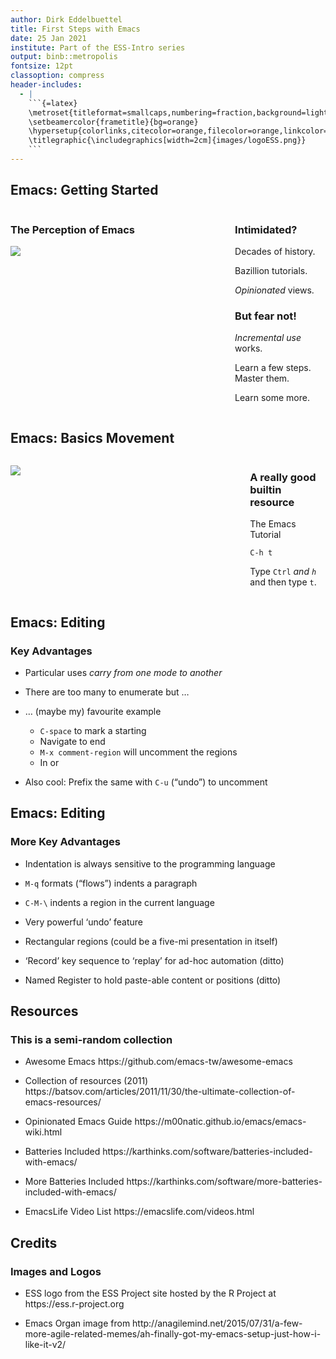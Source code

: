 ```yaml
---
author: Dirk Eddelbuettel
title: First Steps with Emacs
date: 25 Jan 2021
institute: Part of the ESS-Intro series
output: binb::metropolis
fontsize: 12pt
classoption: compress
header-includes:
  - |
    ```{=latex}
    \metroset{titleformat=smallcaps,numbering=fraction,background=light}
    \setbeamercolor{frametitle}{bg=orange}
    \hypersetup{colorlinks,citecolor=orange,filecolor=orange,linkcolor=orange,urlcolor=orange}
    \titlegraphic{\includegraphics[width=2cm]{images/logoESS.png}}
    ```
---
```



## Emacs: Getting Started

::::: {.columns}
::: {.column width="70%"}

\bigskip

### The Perception of Emacs

\bigskip

![](images/emacs_organ.jpeg)

:::
::: {.column width="30%"}

\small

### Intimidated?

\medskip

Decades of history.

Bazillion tutorials.

_Opinionated_ views.

\medskip 

### But fear not!

\medskip

_Incremental use_ works.

Learn a few steps. Master them.

Learn some more.



:::
::::::


## Emacs: Basics Movement


::::: {.columns}
::: {.column width="75%"}

![](images/emacs_tutorial.png)

:::
::: {.column width="25%"}

### A really good builtin resource

\bigskip

The Emacs Tutorial

\bigskip

`C-h t`

\bigskip

Type `Ctrl` _and `h`_ and then type `t`.

\medskip


:::
::::::


## Emacs: Editing

### Key Advantages

- Particular uses _carry from one mode to another_

- There are too many to enumerate but ...

- ... (maybe my) favourite example

  - `C-space` to mark a starting
  - Navigate to end
  - `M-x comment-region` will uncomment the regions
  - In \alert{any programming language} or \alert{text format}

- Also cool:  Prefix the same with `C-u` ("undo") to uncomment

## Emacs: Editing

### More Key Advantages

- Indentation is always sensitive to the programming language

- `M-q` formats ("flows") indents a paragraph

- `C-M-\` indents a region in the current language

- Very powerful 'undo' feature

- Rectangular regions (could be a five-mi presentation in itself)

- 'Record' key sequence to 'replay' for ad-hoc automation (ditto)

- Named Register to hold paste-able content or positions (ditto)

## Resources

### This is a semi-random collection

\footnotesize 

- Awesome Emacs https://github.com/emacs-tw/awesome-emacs

- Collection of resources (2011) https://batsov.com/articles/2011/11/30/the-ultimate-collection-of-emacs-resources/

- Opinionated Emacs Guide https://m00natic.github.io/emacs/emacs-wiki.html

- Batteries Included https://karthinks.com/software/batteries-included-with-emacs/
  
- More Batteries Included   https://karthinks.com/software/more-batteries-included-with-emacs/
  
- EmacsLife Video List https://emacslife.com/videos.html  

## Credits

\footnotesize 

### Images and Logos

- ESS logo from the ESS Project site hosted by the R Project at https://ess.r-project.org

- Emacs Organ image from http://anagilemind.net/2015/07/31/a-few-more-agile-related-memes/ah-finally-got-my-emacs-setup-just-how-i-like-it-v2/
